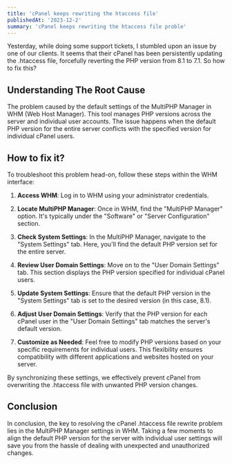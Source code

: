 ```yaml
---
title: 'cPanel keeps rewriting the htaccess file'
publishedAt: '2023-12-2'
summary: 'cPanel keeps rewriting the htaccess file proble'
---
```


Yesterday, while doing some support tickets, I stumbled upon an issue by one of our clients. It seems that their cPanel has been persistently updating the .htaccess file, forcefully reverting the PHP version from 8.1 to 7.1. So how to fix this?


## Understanding The Root Cause

The problem caused by the default settings of the MultiPHP Manager in WHM (Web Host Manager). This tool manages PHP versions across the server and individual user accounts. The issue happens when the default PHP version for the entire server conflicts with the specified version for individual cPanel users.

## How to fix it?
To troubleshoot this problem head-on, follow these steps within the WHM interface:

1. **Access WHM**: Log in to WHM using your administrator credentials.

2. **Locate MultiPHP Manager**: Once in WHM, find the "MultiPHP Manager" option. It's typically under the "Software" or "Server Configuration" section.

3. **Check System Settings**: In the MultiPHP Manager, navigate to the "System Settings" tab. Here, you'll find the default PHP version set for the entire server.

4. **Review User Domain Settings**: Move on to the "User Domain Settings" tab. This section displays the PHP version specified for individual cPanel users.

5. **Update System Settings**: Ensure that the default PHP version in the "System Settings" tab is set to the desired version (in this case, 8.1).
    
6. **Adjust User Domain Settings**: Verify that the PHP version for each cPanel user in the "User Domain Settings" tab matches the server's default version.
    
7. **Customize as Needed**: Feel free to modify PHP versions based on your specific requirements for individual users. This flexibility ensures compatibility with different applications and websites hosted on your server.
    
By synchronizing these settings, we effectively prevent cPanel from overwriting the .htaccess file with unwanted PHP version changes.

## Conclusion

In conclusion, the key to resolving the cPanel .htaccess file rewrite problem lies in the MultiPHP Manager settings in WHM. Taking a few moments to align the default PHP version for the server with individual user settings will save you from the hassle of dealing with unexpected and unauthorized changes.
